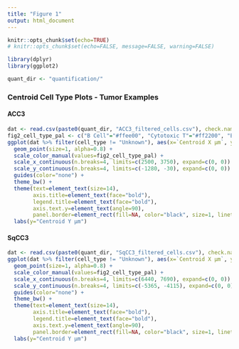 ```yaml
---
title: "Figure 1"
output: html_document
---
```


<style type="text/css">
.main-container {
max-width: 1600px;
margin-left: 20px;
}
</style>

```r
knitr::opts_chunk$set(echo=TRUE)
# knitr::opts_chunk$set(echo=FALSE, message=FALSE, warning=FALSE)

library(dplyr)
library(ggplot2)

quant_dir <- "quantification/"
```

### Centroid Cell Type Plots - Tumor Examples

#### ACC3

```r
dat <- read.csv(paste0(quant_dir, "ACC3_filtered_cells.csv"), check.names=FALSE)
fig2_cell_type_pal <- c("B Cell"="#ffee00", "Cytotoxic T"="#ff2200", "Epithelial"="#52ADAD", "Macrophage"="#C43BC4", "T-Helper"="#00eeee")
ggplot(dat %>% filter(cell_type != "Unknown"), aes(x=`Centroid X µm`, y=-`Centroid Y µm`, color=cell_type)) +
  geom_point(size=1, alpha=0.8) +
  scale_color_manual(values=fig2_cell_type_pal) +
  scale_x_continuous(n.breaks=4, limits=c(2500, 3750), expand=c(0, 0)) +
  scale_y_continuous(n.breaks=4, limits=c(-1280, -30), expand=c(0, 0)) +
  guides(color="none") +
  theme_bw() +
  theme(text=element_text(size=14), 
        axis.title=element_text(face="bold"), 
        legend.title=element_text(face="bold"), 
        axis.text.y=element_text(angle=90),
        panel.border=element_rect(fill=NA, color="black", size=1, linetype="solid")) +
  labs(y="Centroid Y µm")
```

#### SqCC3

```r
dat <- read.csv(paste0(quant_dir, "SqCC3_filtered_cells.csv"), check.names=FALSE)
ggplot(dat %>% filter(cell_type != "Unknown"), aes(x=`Centroid X µm`, y=-`Centroid Y µm`, color=cell_type)) +
  geom_point(size=1, alpha=0.8) +
  scale_color_manual(values=fig2_cell_type_pal) +
  scale_x_continuous(n.breaks=4, limits=c(6440, 7690), expand=c(0, 0)) +
  scale_y_continuous(n.breaks=4, limits=c(-5365, -4115), expand=c(0, 0)) +
  guides(color="none") +
  theme_bw() +
  theme(text=element_text(size=14), 
        axis.title=element_text(face="bold"), 
        legend.title=element_text(face="bold"), 
        axis.text.y=element_text(angle=90),
        panel.border=element_rect(fill=NA, color="black", size=1, linetype="solid")) +
  labs(y="Centroid Y µm")
```

